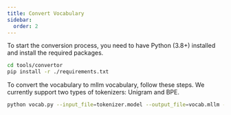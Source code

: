 ```yaml
---
title: Convert Vocabulary
sidebar:
  order: 2
---
```



To start the conversion process, you need to have Python (3.8+) installed and install the required packages.

```bash
cd tools/convertor
pip install -r ./requirements.txt
```

To convert the vocabulary to mllm vocabulary, follow these steps. We currently support two types of tokenizers: Unigram and BPE.

```bash
python vocab.py --input_file=tokenizer.model --output_file=vocab.mllm --type=Unigram
```
